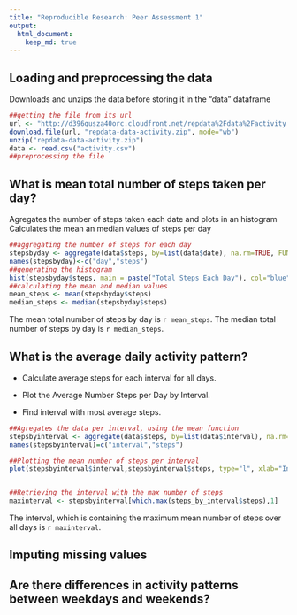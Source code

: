 ```yaml
---
title: "Reproducible Research: Peer Assessment 1"
output: 
  html_document:
    keep_md: true
---
```



## Loading and preprocessing the data
Downloads and unzips the data before storing it in the "data" dataframe
```r
##getting the file from its url
url <- "http://d396qusza40orc.cloudfront.net/repdata%2Fdata%2Factivity.zip"
download.file(url, "repdata-data-activity.zip", mode="wb")
unzip("repdata-data-activity.zip")
data <- read.csv("activity.csv")
##preprocessing the file

```
## What is mean total number of steps taken per day?
Agregates the number of steps taken each date and plots in an histogram
Calculates the mean an median values of steps per day
```r
##aggregating the number of steps for each day
stepsbyday <- aggregate(data$steps, by=list(data$date), na.rm=TRUE, FUN=sum)
names(stepsbyday)<-c("day","steps")
##generating the histogram
hist(stepsbyday$steps, main = paste("Total Steps Each Day"), col="blue", xlab="Number of Steps")
##calculating the mean and median values
mean_steps <- mean(stepsbyday$steps)
median_steps <- median(stepsbyday$steps)
```

The mean total number of steps by day is `r mean_steps`.
The median total number of steps by day is `r median_steps`.

## What is the average daily activity pattern?

* Calculate average steps for each interval for all days. 

* Plot the Average Number Steps per Day by Interval. 

* Find interval with most average steps. 

```r
##Agregates the data per interval, using the mean function
stepsbyinterval <- aggregate(data$steps, by=list(data$interval), na.rm=TRUE, FUN=mean)
names(stepsbyinterval)=c("interval","steps")

##Plotting the mean number of steps per interval
plot(stepsbyinterval$interval,stepsbyinterval$steps, type="l", xlab="Interval", ylab="Number of Steps",main="Average Number of Steps per Day by Interval")


##Retrieving the interval with the max number of steps
maxinterval <- stepsbyinterval[which.max(steps_by_interval$steps),1]

```

The interval, which is containing the maximum mean number of steps over all days is `r maxinterval`.









## Imputing missing values



## Are there differences in activity patterns between weekdays and weekends?
